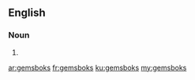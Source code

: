 ==English==

===Noun===
{{head|en}}

# {{plural of|gemsbok}}

[[ar:gemsboks]]
[[fr:gemsboks]]
[[ku:gemsboks]]
[[my:gemsboks]]